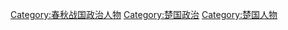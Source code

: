 [[Category:春秋战国政治人物|Category:春秋战国政治人物]]
[[Category:楚国政治|Category:楚国政治]]
[[Category:楚国人物|Category:楚国人物]]